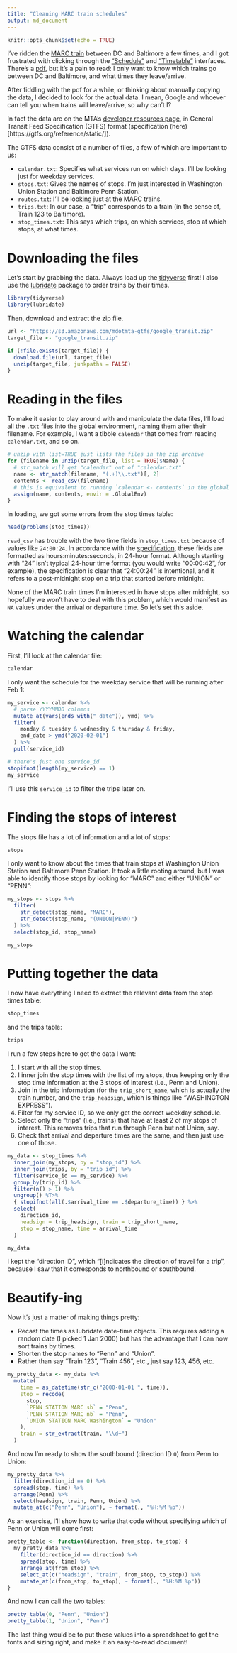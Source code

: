 ```yaml
---
title: "Cleaning MARC train schedules"
output: md_document
---
```


```r
knitr::opts_chunk$set(echo = TRUE)
```

I've ridden the [MARC train](https://en.wikipedia.org/wiki/MARC_Train) between DC and Baltimore a few times, and I got frustrated with clicking through the ["Schedule"](https://www.mta.maryland.gov/schedule/marc-penn) and ["Timetable"](https://www.mta.maryland.gov/schedule/timetable/marc-penn) interfaces. There's a [pdf](https://s3.amazonaws.com/mta-website-staging/mta-website-staging/files/Routes+Schedules/marc_penn-washington_weekday.pdf), but it's a pain to read: I only want to know which trains go between DC and Baltimore, and what times they leave/arrive.

After fiddling with the pdf for a while, or thinking about manually copying the data, I decided to look for the actual data. I mean, Google and whoever can tell you when trains will leave/arrive, so why can't I?

In fact the data are on the MTA's [developer resources page](https://www.mta.maryland.gov/developer-resources), in General Transit Feed Specification (GTFS) format (specification (here)[https://gtfs.org/reference/static/]).

The GTFS data consist of a number of files, a few of which are important to us:

- `calendar.txt`: Specifies what services run on which days. I'll be looking just for weekday services.
- `stops.txt`: Gives the names of stops. I'm just interested in Washington Union Station and Baltimore Penn Station.
- `routes.txt`: I'll be looking just at the MARC trains.
- `trips.txt`: In our case, a "trip" corresponds to a train (in the sense of, Train 123 to Baltimore).
- `stop_times.txt`: This says which trips, on which services, stop at which stops, at what times.

# Downloading the files

Let's start by grabbing the data. Always load up the [tidyverse](https://tidyverse.tidyverse.org/) first! I also use the [lubridate](https://lubridate.tidyverse.org/) package to order trains by their times.

```r
library(tidyverse)
library(lubridate)
```

Then, download and extract the zip file.

```r
url <- "https://s3.amazonaws.com/mdotmta-gtfs/google_transit.zip"
target_file <- "google_transit.zip"

if (!file.exists(target_file)) {
  download.file(url, target_file)
  unzip(target_file, junkpaths = FALSE)
}
```

# Reading in the files

To make it easier to play around with and manipulate the data files, I'll load all the `.txt` files into the global environment, naming them after their filename. For example, I want a tibble `calendar` that comes from reading `calendar.txt`, and so on.

```r
# unzip with list=TRUE just lists the files in the zip archive
for (filename in unzip(target_file, list = TRUE)$Name) {
  # str_match will get "calendar" out of "calendar.txt"
  name <- str_match(filename, "(.+)\\.txt")[, 2]
  contents <- read_csv(filename)
  # this is equivalent to running `calendar <- contents` in the global environment
  assign(name, contents, envir = .GlobalEnv)
}
```

In loading, we got some errors from the stop times table:
```r
head(problems(stop_times))
```

`read_csv` has trouble with the two time fields in `stop_times.txt` because of values like `24:00:24`. In accordance with the [specification](https://gtfs.org/reference/static#stop_timestxt), these fields are formatted as hours:minutes:seconds, in 24-hour format. Although starting with "24" isn't typical 24-hour time format (you would write "00:00:42", for example), the specification is clear that "24:00:24" is intentional, and it refers to a post-midnight stop on a trip that started before midnight.

None of the MARC train times I'm interested in have stops after midnight, so hopefully we won't have to deal with this problem, which would manifest as `NA` values under the arrival or departure time. So let's set this aside.

# Watching the calendar

First, I'll look at the calendar file:
```r
calendar
```

I only want the schedule for the weekday service that will be running after Feb 1:
```r
my_service <- calendar %>%
  # parse YYYYMMDD columns
  mutate_at(vars(ends_with("_date")), ymd) %>%
  filter(
    monday & tuesday & wednesday & thursday & friday,
    end_date > ymd("2020-02-01")
  ) %>%
  pull(service_id)

# there's just one service_id
stopifnot(length(my_service) == 1)
my_service
```

I'll use this `service_id` to filter the trips later on.

# Finding the stops of interest

The stops file has a lot of information and a lot of stops:
```r
stops
```

I only want to know about the times that train stops at Washington Union Station and Baltimore Penn Station. It took a little rooting around, but I was able to identify those stops by looking for "MARC" and either "UNION" or "PENN":
```r
my_stops <- stops %>%
  filter(
    str_detect(stop_name, "MARC"),
    str_detect(stop_name, "(UNION|PENN)")
  ) %>%
  select(stop_id, stop_name)

my_stops
```

# Putting together the data

I now have everything I need to extract the relevant data from the stop times table:
```r
stop_times
```
and the trips table:
```r
trips
```

I run a few steps here to get the data I want:

1. I start with all the stop times.
1. I inner join the stop times with the list of my stops, thus keeping only the stop time information at the 3 stops of interest (i.e., Penn and Union).
1. Join in the trip information (for the `trip_short_name`, which is actually the train number, and the `trip_headsign`, which is things like "WASHINGTON EXPRESS").
1. Filter for my service ID, so we only get the correct weekday schedule.
1. Select only the "trips" (i.e., trains) that have at least 2 of my stops of interest. This removes trips that run through Penn but not Union, say.
1. Check that arrival and departure times are the same, and then just use one of those.

```r
my_data <- stop_times %>%
  inner_join(my_stops, by = "stop_id") %>%
  inner_join(trips, by = "trip_id") %>%
  filter(service_id == my_service) %>%
  group_by(trip_id) %>%
  filter(n() > 1) %>%
  ungroup() %T>%
  { stopifnot(all(.$arrival_time == .$departure_time)) } %>%
  select(
    direction_id,
    headsign = trip_headsign, train = trip_short_name,
    stop = stop_name, time = arrival_time
  )

my_data
```

I kept the "direction ID", which "[i]ndicates the direction of travel for a trip", because I saw that it corresponds to northbound or southbound.

# Beautify-ing

Now it's just a matter of making things pretty:

- Recast the times as lubridate date-time objects. This requires adding a random date (I picked 1 Jan 2000) but has the advantage that I can now sort trains by times.
- Shorten the stop names to "Penn" and "Union".
- Rather than say "Train 123", "Train 456", etc., just say 123, 456, etc.

```r
my_pretty_data <- my_data %>%
  mutate(
    time = as_datetime(str_c("2000-01-01 ", time)),
    stop = recode(
      stop,
      `PENN STATION MARC sb` = "Penn",
      `PENN STATION MARC nb` = "Penn",
      `UNION STATION MARC Washington` = "Union"
    ),
    train = str_extract(train, "\\d+")
  )
```

And now I'm ready to show the southbound (direction ID `0`) from Penn to Union:

```r
my_pretty_data %>%
  filter(direction_id == 0) %>%
  spread(stop, time) %>%
  arrange(Penn) %>%
  select(headsign, train, Penn, Union) %>%
  mutate_at(c("Penn", "Union"), ~ format(., "%H:%M %p"))
```

As an exercise, I'll show how to write that code without specifying which of Penn or Union will come first:

```r
pretty_table <- function(direction, from_stop, to_stop) {
  my_pretty_data %>%
    filter(direction_id == direction) %>%
    spread(stop, time) %>%
    arrange_at(from_stop) %>%
    select_at(c("headsign", "train", from_stop, to_stop)) %>%
    mutate_at(c(from_stop, to_stop), ~ format(., "%H:%M %p"))
}
```

And now I can call the two tables:

```r
pretty_table(0, "Penn", "Union")
pretty_table(1, "Union", "Penn")
```

The last thing would be to put these values into a spreadsheet to get the fonts and sizing right, and make it an easy-to-read document!
